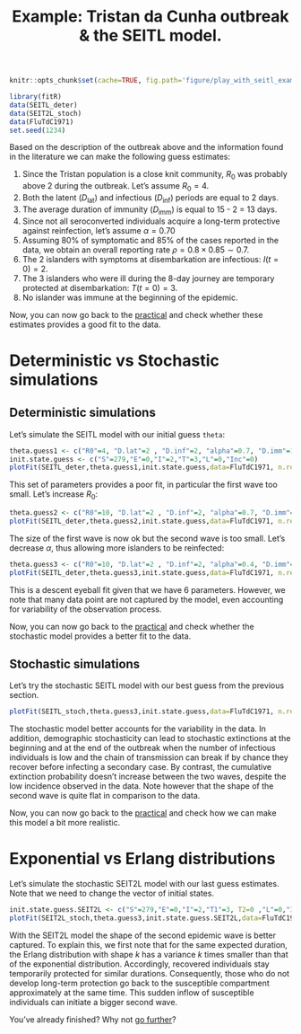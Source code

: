 % Example: Tristan da Cunha outbreak & the SEITL model.

```r
knitr::opts_chunk$set(cache=TRUE, fig.path='figure/play_with_seitl_example/', cache.path='cache/play_with_seitl_example/' , fig.cap='', fig.align="center", message=FALSE, tidy=TRUE, warning=FALSE)
```

```r
library(fitR)
data(SEITL_deter)
data(SEIT2L_stoch)
data(FluTdC1971)
set.seed(1234)
```

Based on the description of the outbreak above and the information found in the literature we can make the following guess estimates:

1. Since the Tristan population is a close knit community, $R_0$ was probably above 2 during the outbreak. Let's assume $R_0=4$.
2. Both the latent ($D_\mathrm{lat}$) and infectious ($D_\mathrm{inf}$) periods are equal to 2 days.
3. The average duration of immunity ($D_\mathrm{imm}$) is equal to 15 - 2 = 13 days.
4. Since not all seroconverted individuals acquire a long-term protective against reinfection, let's assume $\alpha=0.70$
5. Assuming 80% of symptomatic and 85% of the cases reported in the data, we obtain an overall reporting rate $\rho=0.8\times0.85 \sim 0.7$. 
6. The 2 islanders with symptoms at disembarkation are infectious: $I(t=0)=2$.
7. The 3 islanders who were ill during the 8-day journey are temporary protected at disembarkation: $T(t=0)=3$.
8. No islander was immune at the beginning of the epidemic. 

Now, you can now go back to the [practical](play_with_seitl.html#deterministic-vs-stochastic-simulations) and check whether these estimates provides a good fit to the data.

# Deterministic vs Stochastic simulations

## Deterministic simulations

Let's simulate the SEITL model with our initial guess `theta`:

```r
theta.guess1 <- c("R0"=4, "D.lat"=2 , "D.inf"=2, "alpha"=0.7, "D.imm"=13, "rho"=0.7)
init.state.guess <- c("S"=279,"E"=0,"I"=2,"T"=3,"L"=0,"Inc"=0)
plotFit(SEITL_deter,theta.guess1,init.state.guess,data=FluTdC1971, n.replicates=100)
```

This set of parameters provides a poor fit, in particular the first wave too small. Let's increase $R_0$:

```r
theta.guess2 <- c("R0"=10, "D.lat"=2 , "D.inf"=2, "alpha"=0.7, "D.imm"=13, "rho"=0.7)
plotFit(SEITL_deter,theta.guess2,init.state.guess,data=FluTdC1971, n.replicates=100)
```

The size of the first wave is now ok but the second wave is too small. Let's decrease $\alpha$, thus allowing more islanders to be reinfected:

```r
theta.guess3 <- c("R0"=10, "D.lat"=2 , "D.inf"=2, "alpha"=0.4, "D.imm"=13, "rho"=0.7)
plotFit(SEITL_deter,theta.guess3,init.state.guess,data=FluTdC1971, n.replicates=100)
```

This is a descent eyeball fit given that we have 6 parameters. However, we note that many data point are not captured by the model, even accounting for variability of the observation process. 

Now, you can now go back to the [practical](play_with_seitl.html#stochastic-simulations) and check whether the stochastic model provides a better fit to the data.

## Stochastic simulations

Let's try the stochastic SEITL model with our best guess from the previous section.

```r
plotFit(SEITL_stoch,theta.guess3,init.state.guess,data=FluTdC1971, n.replicates=100, non.extinct=c("E", "I"))
```

The stochastic model better accounts for the variability in the data. In addition, demographic stochasticity can lead to stochastic extinctions at the beginning and at the end of the outbreak when the number of infectious individuals is low and the chain of transmission can break if by chance they recover before infecting a secondary case. By contrast, the cumulative extinction probability doesn't increase between the two waves, despite the low incidence observed in the data. Note however that the shape of the second wave is quite flat in comparison to the data.

Now, you can now go back to the [practical](play_with_seitl.html#exponential-vs-erlang-distributions) and check how we can make this model a bit more realistic.

# Exponential vs Erlang distributions

Let's simulate the stochastic SEIT2L model with our last guess estimates. Note that we need to change the vector of initial states.

```r
init.state.guess.SEIT2L <- c("S"=279,"E"=0,"I"=2,"T1"=3, T2=0 ,"L"=0,"Inc"=0)
plotFit(SEIT2L_stoch,theta.guess3,init.state.guess.SEIT2L,data=FluTdC1971, n.replicates=100, non.extinct=c("E", "I"))
```

With the SEIT2L model the shape of the second epidemic wave is better captured. To explain this, we first note that for the same expected duration, the Erlang distribution with shape $k$ has a variance $k$ times smaller than that of the exponential distribution. Accordingly, recovered individuals stay temporarily protected for similar durations. Consequently, those who do not develop long-term protection go back to the susceptible compartment approximately at the same time. This sudden inflow of susceptible individuals can initiate a bigger second wave.


You've already finished? Why not [go further](play_with_seitl.html#going-further)?
